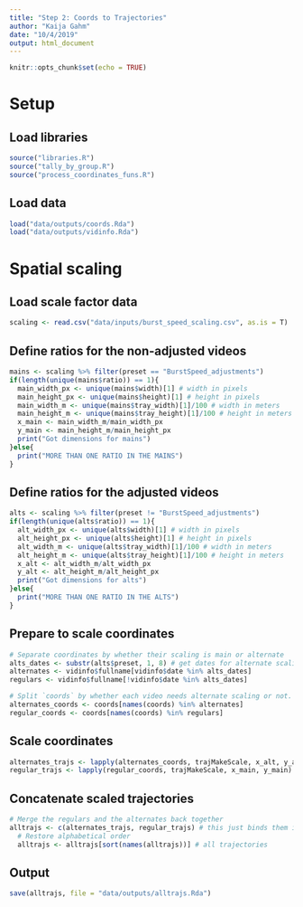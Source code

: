 ```yaml
---
title: "Step 2: Coords to Trajectories"
author: "Kaija Gahm"
date: "10/4/2019"
output: html_document
---
```


```r
knitr::opts_chunk$set(echo = TRUE)
```

# Setup
## Load libraries
```r
source("libraries.R")
source("tally_by_group.R")
source("process_coordinates_funs.R")
```

## Load data
```r
load("data/outputs/coords.Rda")
load("data/outputs/vidinfo.Rda")
```

# Spatial scaling
## Load scale factor data
```r
scaling <- read.csv("data/inputs/burst_speed_scaling.csv", as.is = T)
```

## Define ratios for the non-adjusted videos
```r
mains <- scaling %>% filter(preset == "BurstSpeed_adjustments")
if(length(unique(mains$ratio)) == 1){
  main_width_px <- unique(mains$width)[1] # width in pixels
  main_height_px <- unique(mains$height)[1] # height in pixels
  main_width_m <- unique(mains$tray_width)[1]/100 # width in meters
  main_height_m <- unique(mains$tray_height)[1]/100 # height in meters
  x_main <- main_width_m/main_width_px
  y_main <- main_height_m/main_height_px
  print("Got dimensions for mains")
}else{
  print("MORE THAN ONE RATIO IN THE MAINS")
}
```

## Define ratios for the adjusted videos
```r
alts <- scaling %>% filter(preset != "BurstSpeed_adjustments")
if(length(unique(alts$ratio)) == 1){
  alt_width_px <- unique(alts$width)[1] # width in pixels
  alt_height_px <- unique(alts$height)[1] # height in pixels
  alt_width_m <- unique(alts$tray_width)[1]/100 # width in meters
  alt_height_m <- unique(alts$tray_height)[1]/100 # height in meters
  x_alt <- alt_width_m/alt_width_px
  y_alt <- alt_height_m/alt_height_px
  print("Got dimensions for alts")
}else{
  print("MORE THAN ONE RATIO IN THE ALTS")
}
```

## Prepare to scale coordinates
```r
# Separate coordinates by whether their scaling is main or alternate
alts_dates <- substr(alts$preset, 1, 8) # get dates for alternate scaling videos
alternates <- vidinfo$fullname[vidinfo$date %in% alts_dates]
regulars <- vidinfo$fullname[!vidinfo$date %in% alts_dates] 

# Split `coords` by whether each video needs alternate scaling or not.
alternates_coords <- coords[names(coords) %in% alternates]
regular_coords <- coords[names(coords) %in% regulars]
```

## Scale coordinates
```r
alternates_trajs <- lapply(alternates_coords, trajMakeScale, x_alt, y_alt) # make and scale trajectories
regular_trajs <- lapply(regular_coords, trajMakeScale, x_main, y_main) # make and scale trajectories
```

## Concatenate scaled trajectories
```r
# Merge the regulars and the alternates back together
alltrajs <- c(alternates_trajs, regular_trajs) # this just binds them in the order specified
  # Restore alphabetical order
  alltrajs <- alltrajs[sort(names(alltrajs))] # all trajectories
```

## Output
```r
save(alltrajs, file = "data/outputs/alltrajs.Rda")
```

